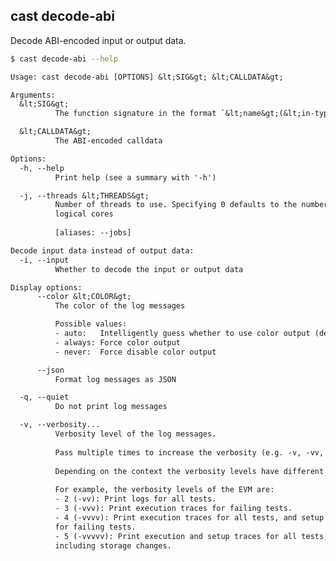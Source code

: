## cast decode-abi

Decode ABI-encoded input or output data.

```bash
$ cast decode-abi --help
```

```txt
Usage: cast decode-abi [OPTIONS] &lt;SIG&gt; &lt;CALLDATA&gt;

Arguments:
  &lt;SIG&gt;
          The function signature in the format `&lt;name&gt;(&lt;in-types&gt;)(&lt;out-types&gt;)`

  &lt;CALLDATA&gt;
          The ABI-encoded calldata

Options:
  -h, --help
          Print help (see a summary with '-h')

  -j, --threads &lt;THREADS&gt;
          Number of threads to use. Specifying 0 defaults to the number of
          logical cores
          
          [aliases: --jobs]

Decode input data instead of output data:
  -i, --input
          Whether to decode the input or output data

Display options:
      --color &lt;COLOR&gt;
          The color of the log messages

          Possible values:
          - auto:   Intelligently guess whether to use color output (default)
          - always: Force color output
          - never:  Force disable color output

      --json
          Format log messages as JSON

  -q, --quiet
          Do not print log messages

  -v, --verbosity...
          Verbosity level of the log messages.
          
          Pass multiple times to increase the verbosity (e.g. -v, -vv, -vvv).
          
          Depending on the context the verbosity levels have different meanings.
          
          For example, the verbosity levels of the EVM are:
          - 2 (-vv): Print logs for all tests.
          - 3 (-vvv): Print execution traces for failing tests.
          - 4 (-vvvv): Print execution traces for all tests, and setup traces
          for failing tests.
          - 5 (-vvvvv): Print execution and setup traces for all tests,
          including storage changes.
```